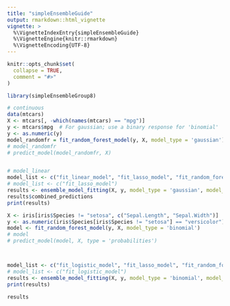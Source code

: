 ```yaml
---
title: "simpleEnsembleGuide"
output: rmarkdown::html_vignette
vignette: >
  %\VignetteIndexEntry{simpleEnsembleGuide}
  %\VignetteEngine{knitr::rmarkdown}
  %\VignetteEncoding{UTF-8}
---
```


```r
knitr::opts_chunk$set(
  collapse = TRUE,
  comment = "#>"
)
```

```r
library(simpleEnsembleGroup8)
```

```r

# continuous
data(mtcars)
X <- mtcars[, -which(names(mtcars) == "mpg")]
y <- mtcars$mpg  # For gaussian; use a binary response for 'binomial'
y <- as.numeric(y)
model_randomfr = fit_random_forest_model(y, X, model_type = 'gaussian')
# model_randomfr
# predict_model(model_randomfr, X)


# model_linear
model_list <- c("fit_linear_model", "fit_lasso_model", "fit_random_forest_model")
# model_list <- c("fit_lasso_model")
results <- ensemble_model_fitting(X, y, model_type = 'gaussian', model_list = model_list)
results$combined_predictions
print(results)

```



```r
X <- iris[iris$Species != "setosa", c("Sepal.Length", "Sepal.Width")]
y <- as.numeric(iris$Species[iris$Species != "setosa"] == "versicolor")
model <- fit_random_forest_model(y, X, model_type = 'binomial')
# model
# predict_model(model, X, type = 'probabilities')



model_list <- c("fit_logistic_model", "fit_lasso_model", "fit_random_forest_model")
# model_list <- c("fit_logistic_model")
results <- ensemble_model_fitting(X, y, model_type = 'binomial', model_list = model_list)
print(results)

```


```r
results
```

